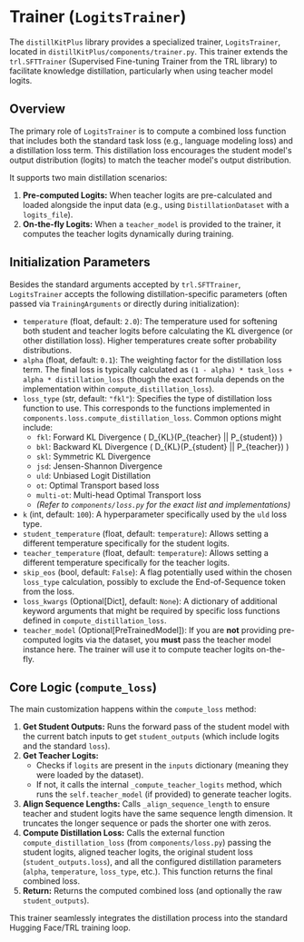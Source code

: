 # Trainer (`LogitsTrainer`)

The `distillKitPlus` library provides a specialized trainer, `LogitsTrainer`, located in `distillKitPlus/components/trainer.py`. This trainer extends the `trl.SFTTrainer` (Supervised Fine-tuning Trainer from the TRL library) to facilitate knowledge distillation, particularly when using teacher model logits.

## Overview

The primary role of `LogitsTrainer` is to compute a combined loss function that includes both the standard task loss (e.g., language modeling loss) and a distillation loss term. This distillation loss encourages the student model's output distribution (logits) to match the teacher model's output distribution.

It supports two main distillation scenarios:

1.  **Pre-computed Logits:** When teacher logits are pre-calculated and loaded alongside the input data (e.g., using `DistillationDataset` with a `logits_file`).
2.  **On-the-fly Logits:** When a `teacher_model` is provided to the trainer, it computes the teacher logits dynamically during training.

## Initialization Parameters

Besides the standard arguments accepted by `trl.SFTTrainer`, `LogitsTrainer` accepts the following distillation-specific parameters (often passed via `TrainingArguments` or directly during initialization):

*   `temperature` (float, default: `2.0`): The temperature used for softening both student and teacher logits before calculating the KL divergence (or other distillation loss). Higher temperatures create softer probability distributions.
*   `alpha` (float, default: `0.1`): The weighting factor for the distillation loss term. The final loss is typically calculated as `(1 - alpha) * task_loss + alpha * distillation_loss` (though the exact formula depends on the implementation within `compute_distillation_loss`).
*   `loss_type` (str, default: `"fkl"`): Specifies the type of distillation loss function to use. This corresponds to the functions implemented in `components.loss.compute_distillation_loss`. Common options might include:
    *   `fkl`: Forward KL Divergence \( D_{KL}(P_{teacher} || P_{student}) \)
    *   `bkl`: Backward KL Divergence \( D_{KL}(P_{student} || P_{teacher}) \)
    *   `skl`: Symmetric KL Divergence
    *   `jsd`: Jensen-Shannon Divergence
    *   `uld`: Unbiased Logit Distillation
    *   `ot`: Optimal Transport based loss
    *   `multi-ot`: Multi-head Optimal Transport loss
    *   *(Refer to `components/loss.py` for the exact list and implementations)*
*   `k` (int, default: `100`): A hyperparameter specifically used by the `uld` loss type.
*   `student_temperature` (float, default: `temperature`): Allows setting a different temperature specifically for the student logits.
*   `teacher_temperature` (float, default: `temperature`): Allows setting a different temperature specifically for the teacher logits.
*   `skip_eos` (bool, default: `False`): A flag potentially used within the chosen `loss_type` calculation, possibly to exclude the End-of-Sequence token from the loss.
*   `loss_kwargs` (Optional[Dict], default: `None`): A dictionary of additional keyword arguments that might be required by specific loss functions defined in `compute_distillation_loss`.
*   `teacher_model` (Optional[PreTrainedModel]): If you are **not** providing pre-computed logits via the dataset, you **must** pass the teacher model instance here. The trainer will use it to compute teacher logits on-the-fly.

## Core Logic (`compute_loss`)

The main customization happens within the `compute_loss` method:

1.  **Get Student Outputs:** Runs the forward pass of the student model with the current batch inputs to get `student_outputs` (which include logits and the standard `loss`).
2.  **Get Teacher Logits:**
    *   Checks if `logits` are present in the `inputs` dictionary (meaning they were loaded by the dataset).
    *   If not, it calls the internal `_compute_teacher_logits` method, which runs the `self.teacher_model` (if provided) to generate teacher logits.
3.  **Align Sequence Lengths:** Calls `_align_sequence_length` to ensure teacher and student logits have the same sequence length dimension. It truncates the longer sequence or pads the shorter one with zeros.
4.  **Compute Distillation Loss:** Calls the external function `compute_distillation_loss` (from `components/loss.py`) passing the student logits, aligned teacher logits, the original student loss (`student_outputs.loss`), and all the configured distillation parameters (`alpha`, `temperature`, `loss_type`, etc.). This function returns the final combined loss.
5.  **Return:** Returns the computed combined loss (and optionally the raw `student_outputs`).

This trainer seamlessly integrates the distillation process into the standard Hugging Face/TRL training loop. 